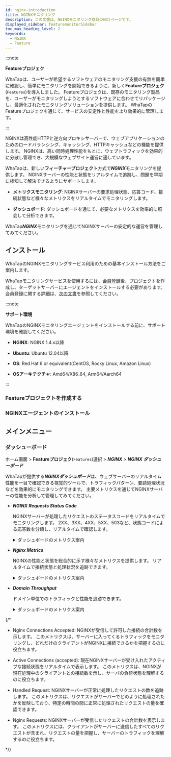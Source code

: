 ```yaml
---
id: nginx-introduction
title: NGINXモニタリング
description: この文書は、NGINXモニタリング商品の紹介ページです。
displayed_sidebar: featuremonitorSidebar
toc_max_heading_level: 2
keywords:
  - NGINX
  - Feature
---
```



:::note

**Featureプロジェク**<ScrollToLink anchor='feature-project' />

WhaTapは、ユーザーが希望するソフトウェアのモニタリング支援の有無を簡単に確認し、簡単にモニタリングを開始できるように、新しく**Featureプロジェク**(<code class='Features'>Features</code>)を導入しました。 Featureプロジェクは、既存のモニタリング製品を、ユーザーがモニタリングしようとするソフトウェアに合わせてリパッケージし、最適化されたモニタリングソリューションを提供します。 WhaTapのFeatureプロジェクを通じて、サービスの安定性と性能をより効果的に管理します。 

:::

NGINXは高性能HTTPと逆方向プロキシサーバーで、ウェブアプリケーションのためのロードバランシング、キャッシング、HTTPキャッシュなどの機能を提供します。 NGINXは、高い同時処理性能をもとに、ウェブトラフィックを効果的に分散し管理でき、大規模なウェブサイト運営に適しています。

WhaTapは、新しい**フィーチャープロジェクト**方式で***NGINX***モニタリングを提供します。 NGINXサーバーの性能と状態をリアルタイムで追跡し、問題を早期に検知して解決できるようにサポートします。

- **メトリクスモニタリング**: NGINXサーバーの要求処理状態、応答コード、接続状態など様々なメトリクスをリアルタイムでモニタリングします。

- **ダッシュボード**: ダッシュボードを通じて、必要なメトリクスを効率的に照会して分析できます。

WhaTap***NGINX***モニタリングを通じてNGINXサーバーの安定的な運営を管理してみてください。

## インストール

WhaTapのNGINXモニタリングサービス利用のための基本インストール方法をご案内します。 

WhaTapモニタリングサービスを使用するには、[会員登録](https://www.whatap.io/ja/signup/)後、プロジェクトを作成し、ターゲットサーバーにエージェントをインストールする必要があります。 会員登録に関する詳細は、[次の文書](../account/account-manage)を参照してください。 

:::note 

**サポート環境**<ScrollToLink anchor='NGINX-supported-env' />

WhaTapのNGINXモニタリングエージェントをインストールする前に、サポート環境を確認してください。 

- **NGINX**: NGINX 1.4.x以降

- **Ubuntu**: Ubuntu 12.04以降

- **OS**: Red Hat 6 or equivalent(CentOS, Rocky Linux, Amazon Linux)

- **OSアーキテクチャ**: Amd64/X86_64, Arm64/Aarch64

:::

### Featureプロジェクトを作成する


<CreateFeature />

### NGINXエージェントのインストール

<InstallFeature name='NGINXエージェント設定' />

## メインメニュー

### ダッシューボード

ホーム画面 > **Featureプロジェク**(<code class='Features'>Features</code>)選択 > ***NGINX*** > ***NGINX ダッシューボード***

WhaTapが提供する***NGINXダッシュボード***は、ウェブサーバーのリアルタイム性能を一目で確認できる視覚的ツールで、トラフィックパターン、要請処理状況などを効果的にモニタリングできます。 主要メトリクスを通じてNGINXサーバーの性能を分析して管理してみてください。

- ***NGINX Requests Status Code***

  NGINXサーバーが処理したリクエストのステータスコードをリアルタイムでモニタリングします。 2XX、3XX、4XX、5XX、503など、状態コードによる応答数を分類し、リアルタイムで確認します。

  <details>
  <summary>ダッシュボードのメトリクス案内</summary>

  - ***Response2XX***: 正常に処理されたリクエストを意味します。 サーバーが正常に処理したリクエストの数をリアルタイムで表示します。

  - ***Response3XX***: リダイレクトされたリクエストを追跡します。 

  - ***Response4XX***: 間違ったリクエストなどのクライアントエラーに対する応答を表示します。

  - ***Response5XX***: サーバー エラーの応答状態を追跡します。 

  - ***Response503***: サービス不可エラー状態を追跡します。

  </details>

- ***Nginx Metrics***

  NGINXの性能と状態を総合的に示す様々なメトリクスを提供します。 リアルタイムで接続状態と処理状況を追跡できます。

  <details>
  <summary>ダッシュボードのメトリクス案内</summary>

  - ***NGINX Connections Accepted***: NGINXサーバーが許可した接続数を表示します。 

  - ***NGINX Writing***: クライアントに応答を書いている接続数を追跡します。 

  - ***Active Connections(accepted)***: NGINXサーバーが現在処理中のクライアントとの接続数を表示します。 

  - ***Waiting***: Keep-alive状態で待機中の接続を表示します。 

  - ***Handled Request***: NGIMXサーバーが正常に処理したリクエスト数を表示します。 

  - ***NGINX Requests***: NGIMXサーバーが受信したリクエストの合計数をリアルタイムで追跡します。

  - ***NGINX Reading***: クライアントからのリクエストデータを読み取り中の接続数を表示します。 

  </details>

- ***Domain Throughput***

  ドメイン単位でのトラフィックと性能を追跡できます。 

  <details>
  <summary>ダッシュボードのメトリクス案内</summary>

  - ***Response Bytes SUM***: 応答として送信された合計バイト数を表示します。 サーバーが処理したトラフィック全体の量をモニタリングできます。

  - ***Latency Average***: 平均の応答遅延時間を表示します。 サーバーの応答速度を評価する重要なメトリクスです。

  </details>

{/* 

- Nginx Connections Accepted: NGINXが受信して許可した接続の合計数を示します。 このメトリクスは、サーバーに入ってくるトラフィックをモニタリングし、どれだけのクライアントがNGINXに接続できるかを把握するのに役立ちます。

- Active Connections (accepted): 現在NGINXサーバーが受け入れたアクティブな接続状態をリアルタイムで表示します。 このメトリクスは、NGINXが現在処理中のクライアントとの接続数を示し、サーバの負荷状態を理解するのに役立ちます。

- Handled Request: NGINXサーバーが正常に処理したリクエストの数を追跡します。 このメトリクスは、リクエストがサーバーでどのように処理されたかを反映しており、特定の時間の間に正常に処理されたリクエストの量を確認できます。

- Nginx Requests: NGINXサーバーが受信したリクエストの合計数を表示します。 このメトリクスには、クライアントがサーバーに送信したすべてのリクエストが含まれ、リクエストの量を把握し、サーバーのトラフィックを理解するのに役立ちます。 

*/}
